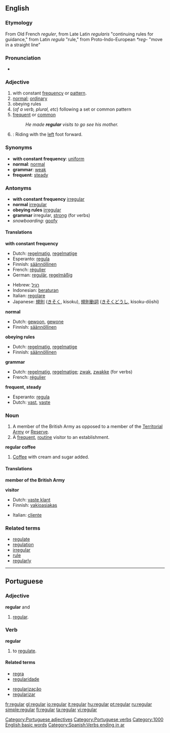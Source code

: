 ==English==

===Etymology===
From Old French ''reguler'', from Late Latin ''regularis'' "continuing rules for guidance," from Latin ''regula'' "rule," from Proto-Indo-European ''*reg-'' "move in a straight line"

===Pronunciation===
*{{audio|en-us-regular.ogg|Audio (US)}}

===Adjective===
{{en-adj}}

# <!--DefA-->with constant [[frequency]] or [[pattern]].
# <!--DefB-->[[normal]]; [[ordinary]]
# <!--DefC-->obeying rules
# <!--DefD--> {{grammar}} (''of a verb, plural, etc'') following a set or common pattern
# <!--DefE-->[[frequent]] or [[common]] 
#:''He made '''regular''' visits to go see his mother.''
# {{snowboarding}}: Riding with the [[left]] foot forward.

===Synonyms===
*<!--DefA-->'''with constant frequency''': [[uniform]]
*<!--DefB-->'''normal''': [[normal]]
*<!--DefD-->'''grammar''': [[weak]]
*<!--DefE-->'''frequent''': [[steady]]

===Antonyms===
*<!--DefA-->'''with constant frequency''' [[irregular]]
*<!--DefB-->'''normal''' [[irregular]]
*<!--DefC-->'''obeying rules''' [[irregular]]
*<!--DefD-->'''grammar''' irregular, [[strong]] (for verbs)
* ''snowboarding'': [[goofy]]

====Translations====
<!--DefA--> '''with constant frequency'''
{{top}}
*Dutch: [[regelmatig]], [[regelmatige]]
*Esperanto: [[regula]]
*Finnish: [[säännöllinen]]
*French: [[régulier]]
*German: [[regulär]], [[regelmäßig]]
{{mid}}
*Hebrew: [[רגיל]]
*Indonesian: [[atur|beraturan]]
*Italian: [[regolare]]
*Japanese: [[規則]] ([[きそく]], kisoku), [[規則]][[動詞]] ([[きそく]][[どうし]], kisoku-dōshi)
{{bottom}}

<!--Def--> '''normal'''
{{top}}
*Dutch: [[gewoon]], [[gewone]]
*Finnish: [[säännöllinen]]
{{mid}}
{{bottom}}

<!--DefC--> '''obeying rules'''
{{top}}
*Dutch: [[regelmatig]], [[regelmatige]]
*Finnish: [[säännöllinen]]
{{mid}}
{{bottom}}

<!--DefD--> '''grammar'''
{{top}}
*Dutch: [[regelmatig]], [[regelmatige]]; [[zwak]], [[zwakke]] (for verbs)
*French: [[régulier]]
{{mid}}
{{bottom}}

<!--DefE--> '''frequent, steady'''
{{top}}
*Esperanto: [[regula]]
*Dutch: [[vast]], [[vaste]]
{{mid}}
{{bottom}}

===Noun===
{{en-noun}}

# <!--DefG-->A member of the British Army as opposed to a member of the [[Territorial Army]] or [[Reserve]].
# <!--DefH-->A [[frequent]], [[routine]] visitor to an establishment.

'''regular coffee'''

# [[Coffee]] with cream and sugar added.

====Translations====
'''member of the British Army'''
{{top}}
{{mid}}
{{bottom}}

'''visitor'''
{{top}}
*Dutch: [[vaste klant]] {{m}}
*Finnish: [[vakioasiakas]]
{{mid}}
*Italian: [[cliente]] {{mf}}
{{bottom}}

===Related terms===
*[[regulate]]
*[[regulation]]
*[[irregular]]
*[[rule]]
*[[regularly]]

----

==Portuguese==
===Adjective===
'''regular''' {{m}} and {{f}}
# [[#English|regular]].

===Verb===
'''regular'''
# to [[regulate]].

====Related terms====
{{top2}}
*[[regra]]
*[[regularidade]]
{{mid2}}
*[[regularização]]
*[[regularizar]]
{{bottom}}

[[Category:Portuguese adjectives]]
[[Category:Portuguese verbs]]
[[Category:1000 English basic words]]

[[Category:Spanish:Verbs ending in ar]]

[[fr:regular]]
[[gl:regular]]
[[io:regular]]
[[it:regular]]
[[hu:regular]]
[[pt:regular]]
[[ru:regular]]
[[simple:regular]]
[[fi:regular]]
[[ta:regular]]
[[vi:regular]]